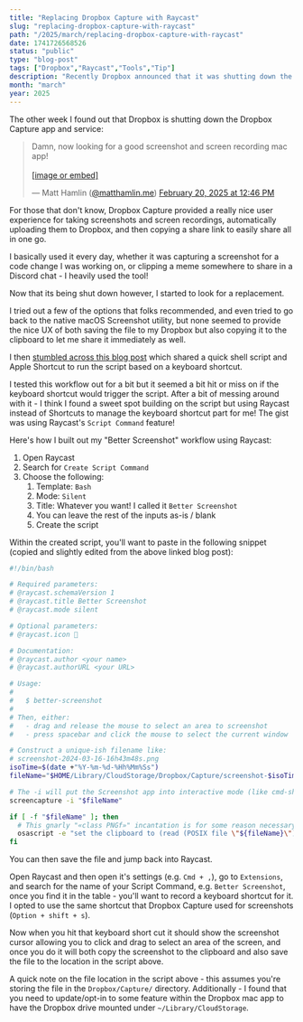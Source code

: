 ```yaml
---
title: "Replacing Dropbox Capture with Raycast"
slug: "replacing-dropbox-capture-with-raycast"
path: "/2025/march/replacing-dropbox-capture-with-raycast"
date: 1741726568526
status: "public"
type: "blog-post"
tags: ["Dropbox","Raycast","Tools","Tip"]
description: "Recently Dropbox announced that it was shutting down the Capture app/service, so I sought out an alternative that provided a similar user experience!"
month: "march"
year: 2025
---
```



The other week I found out that Dropbox is shutting down the Dropbox Capture app and service:

<BlueskyPost src="https://bsky.app/profile/matthamlin.me/post/3limttz2gac2f">
  <blockquote className="bluesky-embed" data-bluesky-uri="at://did:plc:j73k5g4hr6qpkgwoalm3cfkh/app.bsky.feed.post/3limttz2gac2f" data-bluesky-cid="bafyreiaejxhximir35ldixx7nsbj73xy2zs77zorekotmwp5ifkwefl5va" data-bluesky-embed-color-mode="system"><p lang="en">Damn, now looking for a good screenshot and screen recording mac app!<br /><br /><a href="https://bsky.app/profile/did:plc:j73k5g4hr6qpkgwoalm3cfkh/post/3limttz2gac2f?ref_src=embed">[image or embed]</a></p>&mdash; Matt Hamlin (<a href="https://bsky.app/profile/did:plc:j73k5g4hr6qpkgwoalm3cfkh?ref_src=embed">@matthamlin.me</a>) <a href="https://bsky.app/profile/did:plc:j73k5g4hr6qpkgwoalm3cfkh/post/3limttz2gac2f?ref_src=embed">February 20, 2025 at 12:46 PM</a></blockquote>
</BlueskyPost>

For those that don't know, Dropbox Capture provided a really nice user experience for taking screenshots and screen recordings, automatically uploading them to Dropbox, and then copying a share link to easily share all in one go.

I basically used it every day, whether it was capturing a screenshot for a code change I was working on, or clipping a meme somewhere to share in a Discord chat - I heavily used the tool!

Now that its being shut down however, I started to look for a replacement.

I tried out a few of the options that folks recommended, and even tried to go back to the native macOS Screenshot utility, but none seemed to provide the nice UX of both saving the file to my Dropbox but also copying it to the clipboard to let me share it immediately as well.

I then [stumbled across this blog post](https://justin.searls.co/posts/simultaneously-save-and-copy-screenshots-on-the-mac/) which shared a quick shell script and Apple Shortcut to run the script based on a keyboard shortcut.

I tested this workflow out for a bit but it seemed a bit hit or miss on if the keyboard shortcut would trigger the script. After a bit of messing around with it - I think I found a sweet spot building on the script but using Raycast instead of Shortcuts to manage the keyboard shortcut part for me! The gist was using Raycast's `Script Command` feature!

Here's how I built out my "Better Screenshot" workflow using Raycast:

1. Open Raycast
2. Search for `Create Script Command`
3. Choose the following:
	1. Template: `Bash`
	2. Mode: `Silent`
	3. Title: Whatever you want! I called it `Better Screenshot`
	4. You can leave the rest of the inputs as-is / blank
	5. Create the script

Within the created script, you'll want to paste in the following snippet (copied and slightly edited from the above linked blog post):

```sh
#!/bin/bash

# Required parameters:
# @raycast.schemaVersion 1
# @raycast.title Better Screenshot
# @raycast.mode silent

# Optional parameters:
# @raycast.icon 🤖

# Documentation:
# @raycast.author <your name>
# @raycast.authorURL <your URL>

# Usage:
#
#   $ better-screenshot
#
# Then, either:
#   - drag and release the mouse to select an area to screenshot
#   - press spacebar and click the mouse to select the current window

# Construct a unique-ish filename like:
# screenshot-2024-03-16-16h43m48s.png
isoTime=$(date +"%Y-%m-%d-%Hh%Mm%Ss")
fileName="$HOME/Library/CloudStorage/Dropbox/Capture/screenshot-$isoTime.png"

# The -i will put the Screenshot app into interactive mode (like cmd-shift-4)
screencapture -i "$fileName"

if [ -f "$fileName" ]; then
  # This gnarly "«class PNGf»" incantation is for some reason necessary to copy the file
  osascript -e "set the clipboard to (read (POSIX file \"${fileName}\") as «class PNGf»)"
fi
```

You can then save the file and jump back into Raycast.

Open Raycast and then open it's settings (e.g. `Cmd + ,`), go to `Extensions`, and search for the name of your Script Command, e.g. `Better Screenshot`, once you find it in the table - you'll want to record a keyboard shortcut for it. I opted to use the same shortcut that Dropbox Capture used for screenshots (`Option + shift + s`).

Now when you hit that keyboard short cut it should show the screenshot cursor allowing you to click and drag to select an area of the screen, and once you do it will both copy the screenshot to the clipboard and also save the file to the location in the script above.

<Callout>

A quick note on the file location in the script above - this assumes you're storing the file in the `Dropbox/Capture/` directory. Additionally - I found that you need to update/opt-in to some feature within the Dropbox mac app to have the Dropbox drive mounted under `~/Library/CloudStorage`.

</Callout>
